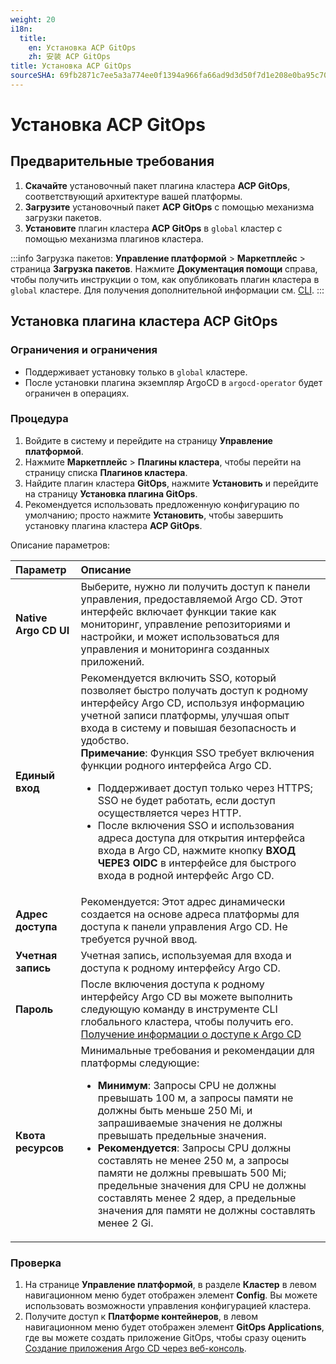 ```yaml
---
weight: 20
i18n:
  title:
    en: Установка ACP GitOps
    zh: 安装 ACP GitOps
title: Установка ACP GitOps
sourceSHA: 69fb2871c7ee5a3a774ee0f1394a966fa66ad9d3d50f7d1e208e0ba95c704ea8
---
```


# Установка ACP GitOps

## Предварительные требования

1. **Скачайте** установочный пакет плагина кластера **ACP GitOps**, соответствующий архитектуре вашей платформы.
2. **Загрузите** установочный пакет **ACP GitOps** с помощью механизма загрузки пакетов.
3. **Установите** плагин кластера **ACP GitOps** в `global` кластер с помощью механизма плагинов кластера.

:::info
Загрузка пакетов:
**Управление платформой** > **Маркетплейс** > страница **Загрузка пакетов**.
Нажмите **Документация помощи** справа, чтобы получить инструкции о том, как опубликовать плагин кластера в `global` кластере. Для получения дополнительной информации см. [CLI](/ui/cli_tools/index.mdx).
:::

## Установка плагина кластера ACP GitOps

### Ограничения и ограничения

- Поддерживает установку только в `global` кластере.
- После установки плагина экземпляр ArgoCD в `argocd-operator` будет ограничен в операциях.

### Процедура

1. Войдите в систему и перейдите на страницу **Управление платформой**.
2. Нажмите **Маркетплейс** > **Плагины кластера**, чтобы перейти на страницу списка **Плагинов кластера**.
3. Найдите плагин кластера **GitOps**, нажмите **Установить** и перейдите на страницу **Установка плагина GitOps**.
4. Рекомендуется использовать предложенную конфигурацию по умолчанию; просто нажмите **Установить**, чтобы завершить установку плагина кластера **ACP GitOps**.

Описание параметров:

| **Параметр**         | **Описание**                                                                                                                                                                                                                                                                                                                                                                                                                                                                                                                                                                              |
| :-------------------- | :------------------------------------------------------------------------------------------------------------------------------------------------------------------------------------------------------------------------------------------------------------------------------------------------------------------------------------------------------------------------------------------------------------------------------------------------------------------------------------------------------------------------------------------------------------------------------------------- |
| **Native Argo CD UI** | Выберите, нужно ли получить доступ к панели управления, предоставляемой Argo CD. Этот интерфейс включает функции такие как мониторинг, управление репозиториями и настройки, и может использоваться для управления и мониторинга созданных приложений.                                                                                                                                                                                                                                                                                                                                                                 |
| **Единый вход**       | Рекомендуется включить SSO, который позволяет быстро получать доступ к родному интерфейсу Argo CD, используя информацию учетной записи платформы, улучшая опыт входа в систему и повышая безопасность и удобство.<br /> **Примечание**: Функция SSO требует включения функции родного интерфейса Argo CD. <ul><li>Поддерживает доступ только через HTTPS; SSO не будет работать, если доступ осуществляется через HTTP. </li><li> После включения SSO и использования адреса доступа для открытия интерфейса входа в Argo CD, нажмите кнопку **ВХОД ЧЕРЕЗ OIDC** в интерфейсе для быстрого входа в родной интерфейс Argo CD.</li></ul> |
| **Адрес доступа**     | Рекомендуется: Этот адрес динамически создается на основе адреса платформы для доступа к панели управления Argo CD. Не требуется ручной ввод.                                                                                                                                                                                                                                                                                                                                                                                                                                            |
| **Учетная запись**    | Учетная запись, используемая для входа и доступа к родному интерфейсу Argo CD.                                                                                                                                                                                                                                                                                                                                                                                                                                                                                                                                 |
| **Пароль**           | После включения доступа к родному интерфейсу Argo CD вы можете выполнить следующую команду в инструменте CLI глобального кластера, чтобы получить его. <br />[Получение информации о доступе к Argo CD](../how_to/argocd_info.mdx#argocd-password-cli)                                                                                                                                                                                                                                                                                                                                                                |
| **Квота ресурсов**    | Минимальные требования и рекомендации для платформы следующие: <ul><li> **Минимум**: Запросы CPU не должны превышать 100 м, а запросы памяти не должны быть меньше 250 Mi, и запрашиваемые значения не должны превышать предельные значения.</li><li> **Рекомендуется**: Запросы CPU должны составлять не менее 250 м, а запросы памяти не должны превышать 500 Mi; предельные значения для CPU не должны составлять менее 2 ядер, а предельные значения для памяти не должны составлять менее 2 Gi.</li></ul>                                                                                                 |

### Проверка

1. На странице **Управление платформой**, в разделе **Кластер** в левом навигационном меню будет отображен элемент **Config**. Вы можете использовать возможности управления конфигурацией кластера.
2. Получите доступ к **Платформе контейнеров**, в левом навигационном меню будет отображен элемент **GitOps Applications**, где вы можете создать приложение GitOps, чтобы сразу оценить [Создание приложения Argo CD через веб-консоль](../how_to/create_gitops_app.mdx).
